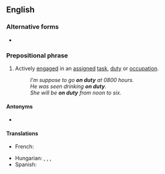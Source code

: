 {{also|on-duty}}

==English==

===Alternative forms===
* {{l|en|on-duty}}

===Prepositional phrase===
{{head|en|prepositional phrase}}

# Actively [[engage]]d in an [[assigned]] [[task]], [[duty]] or [[occupation]].
#: ''I'm suppose to go '''on duty''' at 0800 hours.''
#: ''He was seen drinking '''on duty'''.''
#: ''She will be '''on duty''' from noon to six.''

====Antonyms====
* {{l|en|off duty}}

====Translations====
{{trans-top|actively engaged...}}
* French: {{t|fr|de service}}
{{trans-mid}}
* Hungarian: {{t+|hu|ügyeletes}}, {{t|hu|szolgálatban}}, {{t|hu|… műszakban}}, {{t|hu|munka közben}}
* Spanish: {{t|es|de guardia}}
{{trans-bottom}}